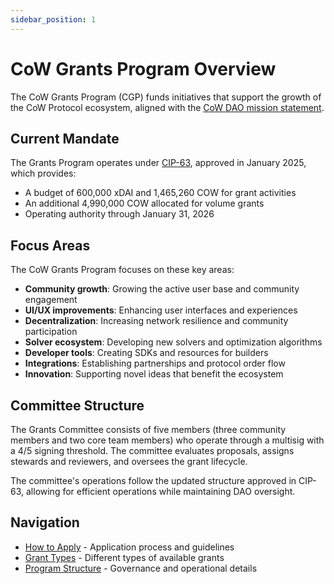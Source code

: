 ```yaml
---
sidebar_position: 1
---
```


# CoW Grants Program Overview

The CoW Grants Program (CGP) funds initiatives that support the growth of the CoW Protocol ecosystem, aligned with the [CoW DAO mission statement](/governance/mission).

## Current Mandate

The Grants Program operates under [CIP-63](https://snapshot.org/#/cow.eth/proposal/0xa83e2a3e98e9e4dfb41e54efdb94824a5e0e1ec9a2a381bc978ed46ef8f33a24), approved in January 2025, which provides:

- A budget of 600,000 xDAI and 1,465,260 COW for grant activities
- An additional 4,990,000 COW allocated for volume grants
- Operating authority through January 31, 2026

## Focus Areas

The CoW Grants Program focuses on these key areas:

- **Community growth**: Growing the active user base and community engagement
- **UI/UX improvements**: Enhancing user interfaces and experiences
- **Decentralization**: Increasing network resilience and community participation
- **Solver ecosystem**: Developing new solvers and optimization algorithms
- **Developer tools**: Creating SDKs and resources for builders
- **Integrations**: Establishing partnerships and protocol order flow
- **Innovation**: Supporting novel ideas that benefit the ecosystem

## Committee Structure

The Grants Committee consists of five members (three community members and two core team members) who operate through a multisig with a 4/5 signing threshold. The committee evaluates proposals, assigns stewards and reviewers, and oversees the grant lifecycle.

The committee's operations follow the updated structure approved in CIP-63, allowing for efficient operations while maintaining DAO oversight.

## Navigation

- [How to Apply](/governance/grants/how-to-apply) - Application process and guidelines
- [Grant Types](/governance/grants/grant-types) - Different types of available grants
- [Program Structure](/governance/grants/program-structure) - Governance and operational details

